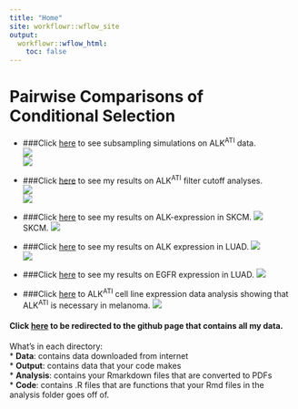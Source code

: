```yaml
---
title: "Home"
site: workflowr::wflow_site
output:
  workflowr::wflow_html:
    toc: false
---
```


# **Pairwise Comparisons of Conditional Selection**  
* ###Click [here](alkati_subsampling_simulations.html) to see subsampling simulations on ALK^ATI^ data.  
![](docs/assets/atisubsamplingsims.png)  
![](assets/atisubsamplingsims.png)  
  
* ###Click [here](ALKATI_Filter_Cutoff_Analysis.html) to see my results on ALK^ATI^ filter cutoff analyses.  
![](docs/assets/aticutoffs.png)  
![](assets/aticutoffs.png)  
  
* ###Click [here](ALK_ExonImbalance_SKCM_Analysis.html) to see my results on ALK-expression in SKCM. ![](docs/assets/atiskcmexpression.png)   
SKCM. ![](assets/atiskcmexpression.png)   
* ###Click [here](TCGA_luad_data_parser.html) to see my results on ALK expression in LUAD.
![](docs/assets/atiluadexpression.png)   
![](docs/assets/atiluadexpression.png)   
  
* ###Click [here]() to see my results on EGFR expression in LUAD.
![](assets/egfrluadexpression.png)   
  
* ###Click [here]() to ALK^ATI^ cell line expression data analysis showing that ALK^ATI^ is necessary in melanoma.
![](docs/assets/ccle.png)   
  
#### Click [here](https://github.com/pritchardlabatpsu/pair_con_select) to be redirected to the github page that contains all my data.  
What’s in each directory:  
*   **Data**: contains data downloaded from internet  
*  **Output**: contains data that your code makes  
*  **Analysis**: contains your Rmarkdown files that are converted to PDFs  
*  **Code**: contains .R files  that are functions that your Rmd files in the analysis folder goes off of.  

